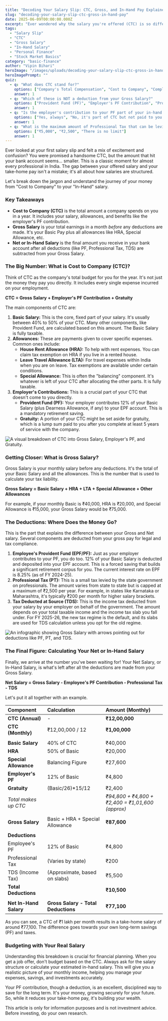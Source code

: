 ```yaml
---
title: "Decoding Your Salary Slip: CTC, Gross, and In-Hand Pay Explained"
slug: "decoding-your-salary-slip-ctc-gross-in-hand-pay"
date: 2025-06-09T00:00:00.000Z
excerpt: "Ever wondered why the salary you're offered (CTC) is so different from what you take home? This guide breaks down CTC, Gross Salary, and Net In-Hand Salary for you."
tags:
  - "Salary Slip"
  - "CTC"
  - "Gross Salary"
  - "In-Hand Salary"
  - "Personal Finance"
  - "Stock Market Basics"
category: "basic-finance"
author: "Vipin Bihari"
heroImage: "/images/uploads/decoding-your-salary-slip-ctc-gross-in-hand-pay/hero-image.jpg"
heroImagePrompt: ""
quiz:
  - q: "What does CTC stand for?"
    options: ["Company's Total Compensation", "Cost to Company", "Complete Tax Calculation"]
    answer: 1
  - q: "Which of these is NOT a deduction from your Gross Salary?"
    options: ["Provident Fund (PF)", "Employer's PF Contribution", "Professional Tax"]
    answer: 1
  - q: "Is the employer's contribution to your PF part of your in-hand salary?"
    options: ["Yes, always", "No, it's part of CTC but not paid to you directly", "Only if you ask for it"]
    answer: 1
  - q: "What is the maximum amount of Professional Tax that can be levied in a year?"
    options: ["₹5,000", "₹2,500", "There is no limit"]
    answer: 1
---
```


Ever looked at your first salary slip and felt a mix of excitement and confusion? You were promised a handsome CTC, but the amount that hit your bank account seems... smaller. This is a classic moment for almost every professional in India. The gap between your offered salary and your take-home pay isn't a mistake; it's all about how salaries are structured.

Let's break down the jargon and understand the journey of your money from "Cost to Company" to your "In-Hand" salary.

### Key Takeaways

*   **Cost to Company (CTC)** is the total amount a company spends on you in a year. It includes your salary, allowances, and benefits like the employer's PF contribution.
*   **Gross Salary** is your total earnings in a month *before* any deductions are made. It's your Basic Pay plus all allowances like HRA, Special Allowance, etc.
*   **Net or In-Hand Salary** is the final amount you receive in your bank account after all deductions (like PF, Professional Tax, TDS) are subtracted from your Gross Salary.

### The Big Number: What is Cost to Company (CTC)?

Think of CTC as the company's total budget for you for the year. It's not just the money they pay you directly. It includes every single expense incurred on your employment.

**CTC = Gross Salary + Employer's PF Contribution + Gratuity**

The main components of CTC are:

1.  **Basic Salary:** This is the core, fixed part of your salary. It's usually between 40% to 50% of your CTC. Many other components, like Provident Fund, are calculated based on this amount. The Basic Salary is fully taxable.
2.  **Allowances:** These are payments given to cover specific expenses. Common ones include:
    *   **House Rent Allowance (HRA):** To help with rent expenses. You can claim tax exemption on HRA if you live in a rented house.
    *   **Leave Travel Allowance (LTA):** For travel expenses within India when you are on leave. Tax exemptions are available under certain conditions.
    *   **Special Allowance:** This is often the "balancing" component. It's whatever is left of your CTC after allocating the other parts. It is fully taxable.
3.  **Employer's Contributions:** This is a crucial part of your CTC that doesn't come to you directly.
    *   **Provident Fund (PF):** Your employer contributes 12% of your Basic Salary (plus Dearness Allowance, if any) to your EPF account. This is a mandatory retirement saving.
    *   **Gratuity:** A portion of your CTC might be set aside for gratuity, which is a lump sum paid to you after you complete at least 5 years of service with the company.

![A visual breakdown of CTC into Gross Salary, Employer's PF, and Gratuity.](/images/uploads/decoding-your-salary-slip-ctc-gross-in-hand-pay/ctc-breakdown.png)

### Getting Closer: What is Gross Salary?

Gross Salary is your monthly salary before any deductions. It's the total of your Basic Salary and all the allowances. This is the number that is used to calculate your tax liability.

**Gross Salary = Basic Salary + HRA + LTA + Special Allowance + Other Allowances**

For example, if your monthly Basic is ₹40,000, HRA is ₹20,000, and Special Allowance is ₹15,000, your Gross Salary would be ₹75,000.

### The Deductions: Where Does the Money Go?

This is the part that explains the difference between your Gross and Net salary. Several components are deducted from your gross pay for legal and tax compliance.

1.  **Employee's Provident Fund (EPF/PF):** Just as your employer contributes to your PF, you do too. 12% of your Basic Salary is deducted and deposited into your EPF account. This is a forced saving that builds a significant retirement corpus for you. The current interest rate on EPF is 8.25% (as of FY 2024-25).
2.  **Professional Tax (PT):** This is a small tax levied by the state government on professionals. The amount varies from state to state but is capped at a maximum of ₹2,500 per year. For example, in states like Karnataka or Maharashtra, it's typically ₹200 per month for higher salary brackets.
3.  **Tax Deducted at Source (TDS):** This is the income tax deducted from your salary by your employer on behalf of the government. The amount depends on your total taxable income and the income tax slab you fall under. For FY 2025-26, the new tax regime is the default, and its slabs are used for TDS calculation unless you opt for the old regime.

![An infographic showing Gross Salary with arrows pointing out for deductions like PF, PT, and TDS.](/images/uploads/decoding-your-salary-slip-ctc-gross-in-hand-pay/salary-deductions.png)

### The Final Figure: Calculating Your Net or In-Hand Salary

Finally, we arrive at the number you've been waiting for! Your Net Salary, or In-Hand Salary, is what's left after all the deductions are made from your Gross Salary.

**Net Salary = Gross Salary - Employee's PF Contribution - Professional Tax - TDS**

Let's put it all together with an example.

| Component | Calculation | Amount (Monthly) |
| :--- | :--- | :--- |
| **CTC (Annual)** | - | **₹12,00,000** |
| **CTC (Monthly)** | ₹12,00,000 / 12 | **₹1,00,000** |
| | | |
| **Basic Salary** | 40% of CTC | ₹40,000 |
| **HRA** | 50% of Basic | ₹20,000 |
| **Special Allowance** | Balancing Figure | ₹27,600 |
| **Employer's PF** | 12% of Basic | ₹4,800 |
| **Gratuity** | (Basic/26)*15/12 | ₹2,400 |
| *Total makes up CTC* | | *₹94,800 + ₹4,800 + ₹2,400 = ₹1,01,600 (approx)* |
| | | |
| **Gross Salary** | Basic + HRA + Special Allowance | **₹87,600** |
| | | |
| **Deductions** | | |
| Employee's PF | 12% of Basic | ₹4,800 |
| Professional Tax | (Varies by state) | ₹200 |
| TDS (Income Tax) | (Approximate, based on slabs) | ₹5,500 |
| **Total Deductions** | | **₹10,500** |
| | | |
| **Net In-Hand Salary** | **Gross Salary - Total Deductions** | **₹77,100** |

As you can see, a CTC of ₹1 lakh per month results in a take-home salary of around ₹77,100. The difference goes towards your own long-term savings (PF) and taxes.

### Budgeting with Your Real Salary

Understanding this breakdown is crucial for financial planning. When you get a job offer, don't budget based on the CTC. Always ask for the salary structure or calculate your estimated in-hand salary. This will give you a realistic picture of your monthly income, helping you manage your expenses, savings, and investments accurately.

Your PF contribution, though a deduction, is an excellent, disciplined way to save for the long term. It's your money, growing securely for your future. So, while it reduces your take-home pay, it's building your wealth.

This article is only for information purposes and is not investment advice. Before investing, do your own research.